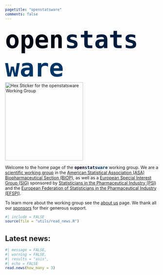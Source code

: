 ```yaml
---
pagetitle: "openstatsware"
comments: false
---
```


```{=html}
<div class="px-3 py-5 my-3 text-center d-none d-xl-block">
  <span style="color: #000814; font-size: 5rem; font-weight: 700; font-family: 'Fira Code', monospace;">open</span>
  <span style="color: #001D3D; font-size: 5rem; font-weight: 700; font-family: 'Fira Code', monospace;">stats</span>
  <span style="color: #003566; font-size: 5rem; font-weight: 700; font-family: 'Fira Code', monospace;">ware</span>
</div>

<div class="px-3 py-5 my-1 text-center d-xl-none">
  <img src="sticker/openstatsware-hex.svg" alt="Hex Sticker for the openstatsware Working Group" width="256"/>
</div>

<div class="px-3 py-5 my-1 text-center">
  <div class="col-lg-6 mx-auto">
    <p class="lead">
      Welcome to the home page of the <span style="color: #000814; font-family: 'Fira Code', monospace; font-weight: bold;">open</span><span style="color: #001D3D; font-family: 'Fira Code', monospace; font-weight: bold;">stats</span><span style="color: #003566; font-family: 'Fira Code', monospace; font-weight: bold;">ware</span> working group. We are a <a href="https://community.amstat.org/biop/workinggroups/swe-wg" target=_blank>scientific working group</a> in the <a href="https://community.amstat.org/biop/" target=_blank>American Statistical Association (ASA) Biopharmaceutical Section (BIOP)</a>, as well as a <a href="https://www.psiweb.org/sigs-special-interest-groups/software-engineering" target=_blank>European Special Interest Group (SIG)</a> sponsored by <a href="https://www.psiweb.org/about-us" target=_blank>Statisticians in the Pharmaceutical Industry (PSI)</a> and the <a href="https://efspi.org/" target=_blank>European Federation of Statisticians in the Pharmaceutical Industry (EFSPI)</a>.
    </p>
    <p class="lead">
      To learn more about the working group see the <a href="goals.html" target=_blank>about us</a> page. We thank all our <a href="sponsors.html" target=_blank>sponsors</a> for their generous support.
    </p>
  </div>
</div>
```
```r
#| include = FALSE
source(file = "utils/read_news.R")
```

```{=html}
<div class="px-3 py-5 my-3">
  <div class="text-center">
  <h1 style="font-size: 1.5rem;">Latest news:</h1>
  </div>
```
```r
#| message = FALSE,
#| warning = FALSE,
#| results = "asis",
#| echo = FALSE
read.news(how_many = 3)
```

</div>
